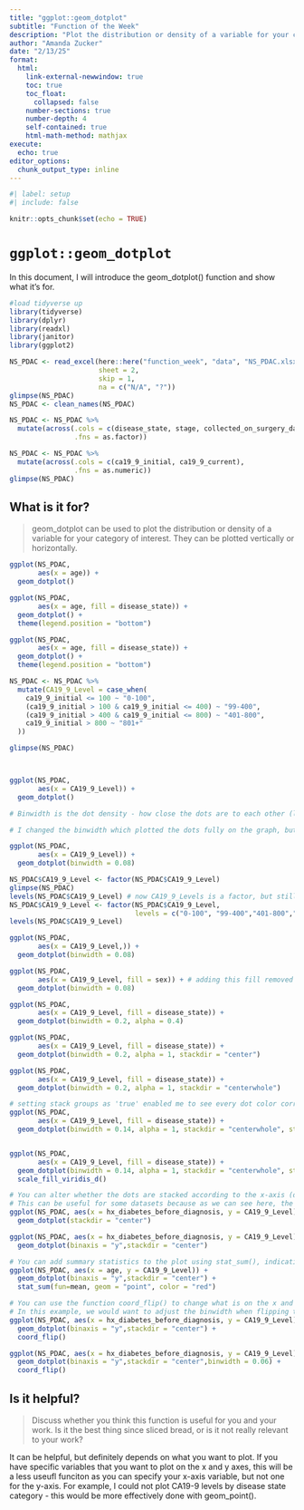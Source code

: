 ```yaml
---
title: "ggplot::geom_dotplot"
subtitle: "Function of the Week"
description: "Plot the distribution or density of a variable for your category of interest"
author: "Amanda Zucker"
date: "2/13/25"
format: 
  html:
    link-external-newwindow: true
    toc: true
    toc_float:
      collapsed: false
    number-sections: true
    number-depth: 4
    self-contained: true
    html-math-method: mathjax
execute:
  echo: true
editor_options: 
  chunk_output_type: inline
---
```



```r

#| label: setup
#| include: false

knitr::opts_chunk$set(echo = TRUE)
```

# `ggplot::geom_dotplot`

In this document, I will introduce the geom_dotplot() function and show what it's for.

```r
#load tidyverse up
library(tidyverse)
library(dplyr)
library(readxl)
library(janitor)
library(ggplot2)

NS_PDAC <- read_excel(here::here("function_week", "data", "NS_PDAC.xlsx"),
                      sheet = 2,
                      skip = 1,
                      na = c("N/A", "?"))
glimpse(NS_PDAC)
NS_PDAC <- clean_names(NS_PDAC)

NS_PDAC <- NS_PDAC %>%
  mutate(across(.cols = c(disease_state, stage, collected_on_surgery_day, history_of_pancreatitis),
                .fns = as.factor))

NS_PDAC <- NS_PDAC %>%
  mutate(across(.cols = c(ca19_9_initial, ca19_9_current),
                .fns = as.numeric))
glimpse(NS_PDAC)

```

## What is it for?

> geom_dotplot can be used to plot the distribution or density of a variable for your category of interest. They can be plotted vertically or horizontally.

```r
ggplot(NS_PDAC,
       aes(x = age)) +
  geom_dotplot()

ggplot(NS_PDAC,
       aes(x = age, fill = disease_state)) +
  geom_dotplot() +
  theme(legend.position = "bottom")

ggplot(NS_PDAC,
       aes(x = age, fill = disease_state)) +
  geom_dotplot() +
  theme(legend.position = "bottom")
```

```r
NS_PDAC <- NS_PDAC %>%
  mutate(CA19_9_Level = case_when(
    ca19_9_initial <= 100 ~ "0-100",
    (ca19_9_initial > 100 & ca19_9_initial <= 400) ~ "99-400",
    (ca19_9_initial > 400 & ca19_9_initial <= 800) ~ "401-800",
    ca19_9_initial > 800 ~ "801+"
  ))

glimpse(NS_PDAC)



ggplot(NS_PDAC,
       aes(x = CA19_9_Level)) +
  geom_dotplot()
```

```r
# Binwidth is the dot density - how close the dots are to each other (larger value = more spaced out, smaller value = closer together)

# I changed the binwidth which plotted the dots fully on the graph, but still have the problem that the x-axis is not in the right order for the categories --> CA19_9_Levels is a 'character' not a factor

ggplot(NS_PDAC,
       aes(x = CA19_9_Level)) +
  geom_dotplot(binwidth = 0.08) 

```

```r
NS_PDAC$CA19_9_Level <- factor(NS_PDAC$CA19_9_Level)
glimpse(NS_PDAC)
levels(NS_PDAC$CA19_9_Level) # now CA19_9_Levels is a factor, but still need to reset the order
NS_PDAC$CA19_9_Level <- factor(NS_PDAC$CA19_9_Level,
                               levels = c("0-100", "99-400","401-800","801+"))
levels(NS_PDAC$CA19_9_Level)

ggplot(NS_PDAC,
       aes(x = CA19_9_Level,)) +
  geom_dotplot(binwidth = 0.08)

ggplot(NS_PDAC,
       aes(x = CA19_9_Level, fill = sex)) + # adding this fill removed missing values
  geom_dotplot(binwidth = 0.08)

ggplot(NS_PDAC,
       aes(x = CA19_9_Level, fill = disease_state)) +
  geom_dotplot(binwidth = 0.2, alpha = 0.4)

ggplot(NS_PDAC,
       aes(x = CA19_9_Level, fill = disease_state)) +
  geom_dotplot(binwidth = 0.2, alpha = 1, stackdir = "center")

ggplot(NS_PDAC,
       aes(x = CA19_9_Level, fill = disease_state)) +
  geom_dotplot(binwidth = 0.2, alpha = 1, stackdir = "centerwhole")
```

```r
# setting stack groups as 'true' enabled me to see every dot color corresponding to the legend
ggplot(NS_PDAC,
       aes(x = CA19_9_Level, fill = disease_state)) +
  geom_dotplot(binwidth = 0.14, alpha = 1, stackdir = "centerwhole", stackgroups = TRUE)


ggplot(NS_PDAC,
       aes(x = CA19_9_Level, fill = disease_state)) +
  geom_dotplot(binwidth = 0.14, alpha = 1, stackdir = "centerwhole", stackgroups = TRUE) +
  scale_fill_viridis_d()

```

```r
# You can alter whether the dots are stacked according to the x-axis (default) or y-axis (need to indicate this in the code). 
# This can be useful for some datasets because as we can see here, the dots from different categories overlap when binned by the x-axis, but can be more clearly seen in their respective categories when binned according to the y-axis.
ggplot(NS_PDAC, aes(x = hx_diabetes_before_diagnosis, y = CA19_9_Level)) +
  geom_dotplot(stackdir = "center")

ggplot(NS_PDAC, aes(x = hx_diabetes_before_diagnosis, y = CA19_9_Level)) +
  geom_dotplot(binaxis = "y",stackdir = "center")
```

```r
# You can add summary statistics to the plot using stat_sum(), indicating the statistical value you want with fun=
ggplot(NS_PDAC, aes(x = age, y = CA19_9_Level)) +
  geom_dotplot(binaxis = "y",stackdir = "center") +
  stat_sum(fun=mean, geom = "point", color = "red")
```

```r
# You can use the function coord_flip() to change what is on the x and y axes - can do this with a plot that is saved as an object. 
# In this example, we would want to adjust the binwidth when flipping the axes to visualize all of the data.
ggplot(NS_PDAC, aes(x = hx_diabetes_before_diagnosis, y = CA19_9_Level)) +
  geom_dotplot(binaxis = "y",stackdir = "center") +
  coord_flip()

ggplot(NS_PDAC, aes(x = hx_diabetes_before_diagnosis, y = CA19_9_Level)) +
  geom_dotplot(binaxis = "y",stackdir = "center",binwidth = 0.06) +
  coord_flip()
```


## Is it helpful?

> Discuss whether you think this function is useful for you and your work. Is it the best thing since sliced bread, or is it not really relevant to your work?

It can be helpful, but definitely depends on what you want to plot. If you have specific variables that you want to plot on the x and y axes, this will be a less useufl funciton as you can specify your x-axis variable, but not one for the y-axis. For example, I could not plot CA19-9 levels by disease state category - this would be more effectively done with geom_point().
